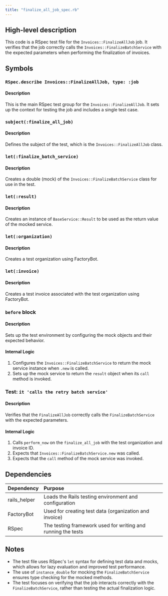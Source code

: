 ```yaml
---
title: "finalize_all_job_spec.rb"
---
```


## High-level description
This code is a RSpec test file for the `Invoices::FinalizeAllJob` job. It verifies that the job correctly calls the `Invoices::FinalizeBatchService` with the expected parameters when performing the finalization of invoices.

## Symbols

### `RSpec.describe Invoices::FinalizeAllJob, type: :job`
#### Description
This is the main RSpec test group for the `Invoices::FinalizeAllJob`. It sets up the context for testing the job and includes a single test case.

### `subject(:finalize_all_job)`
#### Description
Defines the subject of the test, which is the `Invoices::FinalizeAllJob` class.

### `let(:finalize_batch_service)`
#### Description
Creates a double (mock) of the `Invoices::FinalizeBatchService` class for use in the test.

### `let(:result)`
#### Description
Creates an instance of `BaseService::Result` to be used as the return value of the mocked service.

### `let(:organization)`
#### Description
Creates a test organization using FactoryBot.

### `let(:invoice)`
#### Description
Creates a test invoice associated with the test organization using FactoryBot.

### `before` block
#### Description
Sets up the test environment by configuring the mock objects and their expected behavior.

#### Internal Logic
1. Configures the `Invoices::FinalizeBatchService` to return the mock service instance when `.new` is called.
2. Sets up the mock service to return the `result` object when its `call` method is invoked.

### Test: `it 'calls the retry batch service'`
#### Description
Verifies that the `FinalizeAllJob` correctly calls the `FinalizeBatchService` with the expected parameters.

#### Internal Logic
1. Calls `perform_now` on the `finalize_all_job` with the test organization and invoice ID.
2. Expects that `Invoices::FinalizeBatchService.new` was called.
3. Expects that the `call` method of the mock service was invoked.

## Dependencies
| Dependency | Purpose |
|:-----------|:--------|
| rails_helper | Loads the Rails testing environment and configuration |
| FactoryBot | Used for creating test data (organization and invoice) |
| RSpec | The testing framework used for writing and running the tests |

## Notes
- The test file uses RSpec's `let` syntax for defining test data and mocks, which allows for lazy evaluation and improved test performance.
- The use of `instance_double` for mocking the `FinalizeBatchService` ensures type checking for the mocked methods.
- The test focuses on verifying that the job interacts correctly with the `FinalizeBatchService`, rather than testing the actual finalization logic.